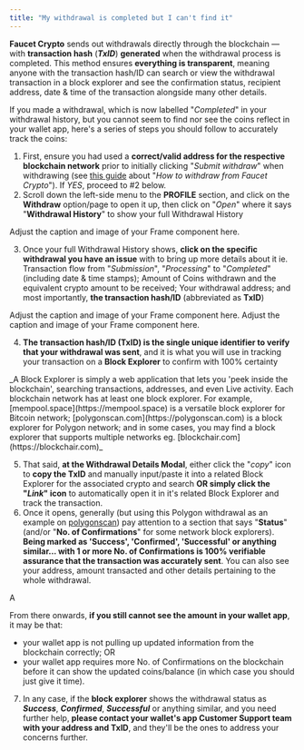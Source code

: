 ```yaml
---
title: "My withdrawal is completed but I can't find it"
---
```


**Faucet Crypto** sends out withdrawals directly through the blockchain — with **transaction hash** (**_TxID_**) **generated** when the withdrawal process is completed. This method ensures **everything is transparent**, meaning anyone with the transaction hash/ID can search or view the withdrawal transaction in a block explorer and see the confirmation status, recipient address, date & time of the transaction alongside many other details.

If you made a withdrawal, which is now labelled "_Completed_" in your withdrawal history, but you cannot seem to find nor see the coins reflect in your wallet app, here's a series of steps you should follow to accurately track the coins:

1. First, ensure you had used a **correct/valid address for the respective blockchain network** prior to initially clicking "_Submit withdraw_" when withdrawing (see [this guide](https://faucetcrypto.mintlify.app/withdrawals/how-to-withdraw-from-faucetcrypto?) about "_How to withdraw from Faucet Crypto_"). If _YES_, proceed to #2 below.
2. Scroll down the left-side menu to the **PROFILE** section, and click on the **Withdraw** option/page to open it up, then click on "_Open_" where it says "**Withdrawal History**" to show your full Withdrawal History

<Frame>
  Adjust the caption and image of your Frame component here.
</Frame>

3. Once your full Withdrawal History shows, **click on the specific withdrawal you have an issue** with to bring up more details about it ie. Transaction flow from "_Submission_", "_Processing_" to "_Completed_" (including date & time stamps); Amount of Coins withdrawn and the equivalent crypto amount to be received; Your withdrawal address; and most importantly, **the transaction hash/ID** (abbreviated as **TxID**)

<Frame>
  Adjust the caption and image of your Frame component here.
</Frame>

<Frame>
  Adjust the caption and image of your Frame component here.
</Frame>

4. **The transaction hash/ID (TxID) is the single unique identifier to verify that your withdrawal was sent**, and it is what you will use in tracking your transaction on a **Block Explorer** to confirm with 100% certainty

<Tip>
  _A Block Explorer is simply a web application that lets you 'peek inside the blockchain', searching transactions, addresses, and even Live activity. Each blockchain network has at least one block explorer. For example, [mempool.space](https://mempool.space) is a versatile block explorer for Bitcoin network; [polygonscan.com](https://polygonscan.com) is a block explorer for Polygon network; and in some cases, you may find a block explorer that supports multiple networks eg. [blockchair.com](https://blockchair.com)_
</Tip>

5. That said, **at the Withdrawal Details Modal**, either click the "_copy_" icon to **copy the TxID** and manually input/paste it into a related Block Explorer for the associated crypto and search **OR simply click the "_Link_" icon** to automatically open it in it's related Block Explorer and track the transaction.
6. Once it opens, generally (but using this Polygon withdrawal as an example on [polygonscan](https://polygonscan.com)) pay attention to a section that says "**Status**" (and/or "**No. of Confirmations**" for some network block explorers). **Being marked as 'Success', 'Confirmed', 'Successful' or anything similar... with 1 or more No. of Confirmations is 100% verifiable assurance that the transaction was accurately sent**. You can also see your address, amount transacted and other details pertaining to the whole withdrawal.

<Frame>
  A
</Frame>

From there onwards, **if you still cannot see the amount in your wallet app**, it may be that:

- your wallet app is not pulling up updated information from the blockchain correctly; OR
- your wallet app requires more No. of Confirmations on the blockchain before it can show the updated coins/balance (in which case you should just give it time).

7. In any case, if the **block explorer** shows the withdrawal status as **_Success_**, **_Confirmed_**, **_Successful_** or anything similar, and you need further help, **please contact your wallet's app Customer Support team with your address and TxID**, and they'll be the ones to address your concerns further.